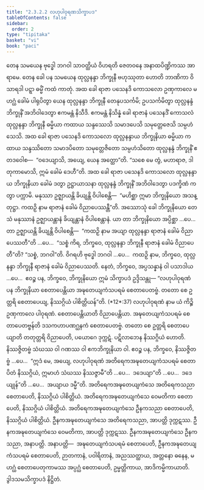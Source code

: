 ```yaml
---
title: "2.3.2.2 လဟုပါဝုရဏသိက္ခာပဒ"
tableOfContents: false
sidebar:
  order: 2
type: "tipitaka"
basket: "vi"
book: "paci"
---
```



<DynamicBreadcrumb />

<Division number="788" book="paci" e="ch" v="2" p="336">

<Paragraph number="2552" book="paci">
တေန သမယေန ဗုဒ္ဓေါ ဘဂဝါ သာဝတ္ထိယံ ဝိဟရတိ ဇေတဝနေ အနာထပိဏ္ဍိကဿ အာရာမေ. တေန ခေါ ပန သမယေန ထုလ္လနန္ဒာ ဘိက္ခုနီ ဗဟုဿုတာ ဟောတိ ဘာဏိကာ ဝိသာရဒါ ပဋ္ဋာ ဓမ္မိံ ကထံ ကာတုံ. အထ ခေါ ရာဇာ ပသေနဒိ ကောသလော ဥဏှကာလေ မဟဂ္ဃံ ခေါမံ ပါရုပိတွာ ယေန ထုလ္လနန္ဒာ ဘိက္ခုနီ တေနုပသင်္ကမိ; ဥပသင်္ကမိတွာ ထုလ္လနန္ဒံ ဘိက္ခုနိံ အဘိဝါဒေတွာ ဧကမန္တံ နိသီဒိ. ဧကမန္တံ နိသိန္နံ ခေါ ရာဇာနံ ပသေနဒိံ ကောသလံ ထုလ္လနန္ဒာ ဘိက္ခုနီ ဓမ္မိယာ ကထာယ သန္ဒဿေသိ သမာဒပေသိ သမုတ္တေဇေသိ သမ္ပဟံသေသိ. အထ ခေါ ရာဇာ ပသေနဒိ ကောသလော ထုလ္လနန္ဒာယ ဘိက္ခုနိယာ ဓမ္မိယာ ကထာယ သန္ဒဿိတော သမာဒပိတော သမုတ္တေဇိတော သမ္ပဟံသိတော ထုလ္လနန္ဒံ ဘိက္ခုနိံ ဧတဒဝေါစ—  “ဝဒေယျာသိ, အယျေ, ယေန အတ္ထော”တိ. “သစေ မေ တွံ, မဟာရာဇ, ဒါတုကာမောသိ, ဣမံ ခေါမံ ဒေဟီ”တိ. အထ ခေါ ရာဇာ ပသေနဒိ ကောသလော ထုလ္လနန္ဒာယ ဘိက္ခုနိယာ ခေါမံ ဒတွာ ဥဋ္ဌာယာသနာ ထုလ္လနန္ဒံ ဘိက္ခုနိံ အဘိဝါဒေတွာ ပဒက္ခိဏံ ကတွာ ပက္ကာမိ. မနုဿာ ဥဇ္ဈာယန္တိ ခိယျန္တိ ဝိပါစေန္တိ—  “မဟိစ္ဆာ ဣမာ ဘိက္ခုနိယော အသန္တုဋ္ဌာ. ကထဉှိ နာမ ရာဇာနံ ခေါမံ ဝိညာပေဿန္တီ”တိ.
</Paragraph>

<Paragraph number="2553" book="paci">
အဿောသုံ ခေါ ဘိက္ခုနိယော တေသံ မနုဿာနံ ဥဇ္ဈာယန္တာနံ ခိယျန္တာနံ ဝိပါစေန္တာနံ. ယာ တာ ဘိက္ခုနိယော အပ္ပိစ္ဆာ …ပေ…  တာ ဥဇ္ဈာယန္တိ ခိယျန္တိ ဝိပါစေန္တိ—  “ကထဉှိ နာမ အယျာ ထုလ္လနန္ဒာ ရာဇာနံ ခေါမံ ဝိညာပေဿတီ”တိ …ပေ…  “သစ္စံ ကိရ, ဘိက္ခဝေ, ထုလ္လနန္ဒာ ဘိက္ခုနီ ရာဇာနံ ခေါမံ ဝိညာပေတီ”တိ? “သစ္စံ, ဘဂဝါ”တိ. ဝိဂရဟိ ဗုဒ္ဓေါ ဘဂဝါ …ပေ…  ကထဉှိ နာမ, ဘိက္ခဝေ, ထုလ္လနန္ဒာ ဘိက္ခုနီ ရာဇာနံ ခေါမံ ဝိညာပေဿတိ. နေတံ, ဘိက္ခဝေ, အပ္ပသန္နာနံ ဝါ ပသာဒါယ …ပေ…  ဧဝဉ္စ ပန, ဘိက္ခဝေ, ဘိက္ခုနိယော ဣမံ သိက္ခာပဒံ ဥဒ္ဒိသန္တု—
</Paragraph>

</Division>
<Division number="789" book="paci" e="ch" v="2" p="337">

<Paragraph number="2554" book="paci">
<Emphasis>“လဟုပါဝုရဏံ ပန ဘိက္ခုနိယာ စေတာပေန္တိယာ အဍ္ဎတေယျကံသပရမံ စေတာပေတဗ္ဗံ. တတော စေ ဥတ္တရိ စေတာပေယျ, နိဿဂ္ဂိယံ ပါစိတ္တိယန်”</Emphasis>တိ. (*12*:<Emphasis>37</Emphasis>)
</Paragraph>

</Division>
<Division number="790" book="paci" e="ch" v="2" p="337">

<Paragraph number="2555" book="paci">
<Emphasis>လဟုပါဝုရဏံ</Emphasis> နာမ ယံ ကိဉ္စိ ဥဏှကာလေ ပါဝုရဏံ.
</Paragraph>

<Paragraph number="2556" book="paci">
<Emphasis>စေတာပေန္တိယာ</Emphasis>တိ ဝိညာပေန္တိယာ.
</Paragraph>

<Paragraph number="2557" book="paci">
<Emphasis>အဍ္ဎတေယျကံသပရမံ စေတာပေတဗ္ဗန်</Emphasis>တိ ဒသကဟာပဏဂ္ဃနကံ စေတာပေတဗ္ဗံ.
</Paragraph>

<Paragraph number="2558" book="paci">
<Emphasis>တတော စေ ဥတ္တရိ စေတာပေယျာ</Emphasis>တိ တတုတ္တရိ ဝိညာပေတိ, ပယောဂေ ဒုက္ကဋံ. ပဋိလာဘေန နိဿဂ္ဂိယံ ဟောတိ. နိဿဇ္ဇိတဗ္ဗံ သံဃဿ ဝါ ဂဏဿ ဝါ ဧကဘိက္ခုနိယာ ဝါ. ဧဝဉ္စ ပန, ဘိက္ခဝေ, နိဿဇ္ဇိတဗ္ဗံ …ပေ…  “ဣဒံ မေ, အယျေ, လဟုပါဝုရဏံ အတိရေကအဍ္ဎတေယျကံသပရမံ စေတာပိတံ နိဿဂ္ဂိယံ, ဣမာဟံ သံဃဿ နိဿဇ္ဇာမီ”တိ …ပေ…  ဒဒေယျာ”တိ …ပေ…  ဒဒေယျုန်”တိ …ပေ…  အယျာယ ဒမ္မီ”တိ.
</Paragraph>

</Division>
<Division number="791" book="paci" e="ch" v="2" p="338">

<Paragraph number="2559" book="paci">
အတိရေကအဍ္ဎတေယျကံသေ အတိရေကသညာ စေတာပေတိ, နိဿဂ္ဂိယံ ပါစိတ္တိယံ. အတိရေကအဍ္ဎတေယျကံသေ ဝေမတိကာ စေတာပေတိ, နိဿဂ္ဂိယံ ပါစိတ္တိယံ. အတိရေကအဍ္ဎတေယျကံသေ ဦနကသညာ စေတာပေတိ, နိဿဂ္ဂိယံ ပါစိတ္တိယံ.
</Paragraph>

<Paragraph number="2560" book="paci">
ဦနကအဍ္ဎတေယျကံသေ အတိရေကသညာ, အာပတ္တိ ဒုက္ကဋဿ. ဦနကအဍ္ဎတေယျကံသေ ဝေမတိကာ, အာပတ္တိ ဒုက္ကဋဿ. ဦနကအဍ္ဎတေယျကံသေ ဦနကသညာ, အနာပတ္တိ.
</Paragraph>

</Division>
<Division number="792" book="paci" e="ch" v="2" p="338">

<Paragraph number="2561" book="paci">
အနာပတ္တိ—  အဍ္ဎတေယျကံသပရမံ စေတာပေတိ, ဦနကအဍ္ဎတေယျကံသပရမံ စေတာပေတိ, ဉာတကာနံ, ပဝါရိတာနံ, အညဿတ္ထာယ, အတ္တနော ဓနေန, မဟဂ္ဃံ စေတာပေတုကာမဿ အပ္ပဂ္ဃံ စေတာပေတိ, ဥမ္မတ္တိကာယ, အာဒိကမ္မိကာယာတိ.

</Paragraph>
</Division>

<Paragraph number="2562" type="center" book="paci">
ဒွါဒသမသိက္ခာပဒံ နိဋ္ဌိတံ.
</Paragraph>